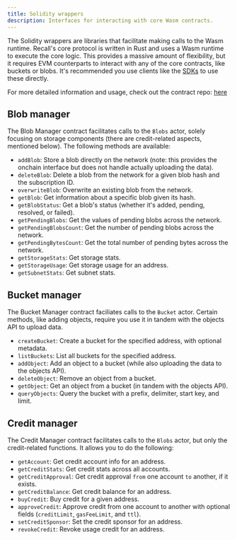 ```yaml
---
title: Solidity wrappers
description: Interfaces for interacting with core Wasm contracts.
---
```


The Solidity wrappers are libraries that facilitate making calls to the Wasm runtime. Recall's core
protocol is written in Rust and uses a Wasm runtime to execute the core logic. This provides a
massive amount of flexibility, but it requires EVM counterparts to interact with any of the core
contracts, like buckets or blobs. It's recommended you use clients like the [SDKs](/tools/sdk) to
use these directly.

<Callout type="info">

For more detailed information and usage, check out the contract repo:
[here](https://github.com/recallnet/contracts)

</Callout>

## Blob manager

The Blob Manager contract facilitates calls to the `Blobs` actor, solely focusing on storage
components (there are credit-related aspects, mentioned below). The following methods are available:

- `addBlob`: Store a blob directly on the network (note: this provides the onchain interface but
  does not handle actually uploading the data).
- `deleteBlob`: Delete a blob from the network for a given blob hash and the subscription ID.
- `overwriteBlob`: Overwrite an existing blob from the network.
- `getBlob`: Get information about a specific blob given its hash.
- `getBlobStatus`: Get a blob's status (whether it's added, pending, resolved, or failed).
- `getPendingBlobs`: Get the values of pending blobs across the network.
- `getPendingBlobsCount`: Get the number of pending blobs across the network.
- `getPendingBytesCount`: Get the total number of pending bytes across the network.
- `getStorageStats`: Get storage stats.
- `getStorageUsage`: Get storage usage for an address.
- `getSubnetStats`: Get subnet stats.

## Bucket manager

The Bucket Manager contract faciliates calls to the `Bucket` actor. Certain methods, like adding
objects, require you use it in tandem with the objects API to upload data.

- `createBucket`: Create a bucket for the specified address, with optional metadata.
- `listBuckets`: List all buckets for the specified address.
- `addObject`: Add an object to a bucket (while also uploading the data to the objects API).
- `deleteObject`: Remove an object from a bucket.
- `getObject`: Get an object from a bucket (in tandem with the objects API).
- `queryObjects`: Query the bucket with a prefix, delimiter, start key, and limit.

## Credit manager

The Credit Manager contract facilitates calls to the `Blobs` actor, but only the credit-related
functions. It allows you to do the following:

- `getAccount`: Get credit account info for an address.
- `getCreditStats`: Get credit stats across all accounts.
- `getCreditApproval`: Get credit approval `from` one account `to` another, if it exists.
- `getCreditBalance`: Get credit balance for an address.
- `buyCredit`: Buy credit for a given address.
- `approveCredit`: Approve credit from one account to another with optional fields (`creditLimit`,
  `gasFeeLimit`, and `ttl`).
- `setCreditSponsor`: Set the credit sponsor for an address.
- `revokeCredit`: Revoke usage credit for an address.
